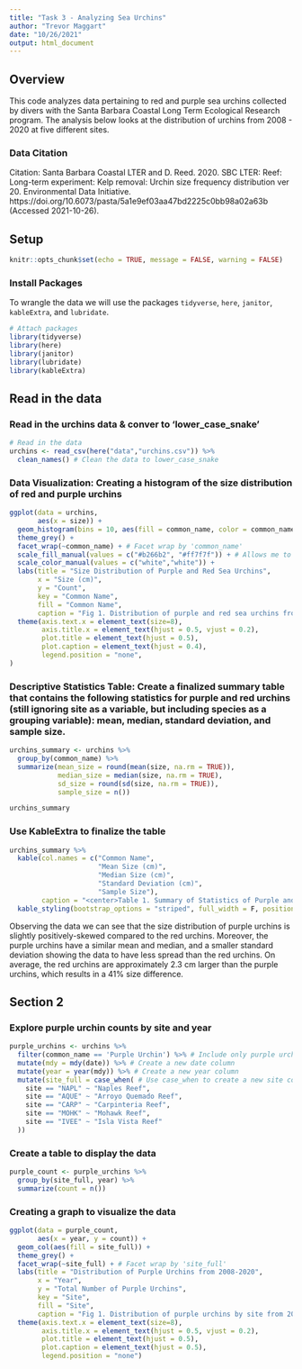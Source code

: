 ```yaml
---
title: "Task 3 - Analyzing Sea Urchins"
author: "Trevor Maggart"
date: "10/26/2021"
output: html_document
---
```


## Overview 

This code analyzes data pertaining to red and purple sea urchins collected by divers with the Santa Barbara Coastal Long Term Ecological Research program. The analysis below looks at the distribution of urchins from 2008 - 2020 at five different sites. 

### Data Citation

Citation: Santa Barbara Coastal LTER and D. Reed. 2020. SBC LTER: Reef: Long-term experiment: Kelp removal: Urchin size frequency distribution ver 20. Environmental Data Initiative. https://doi.org/10.6073/pasta/5a1e9ef03aa47bd2225c0bb98a02a63b (Accessed 2021-10-26).

## Setup

```r
knitr::opts_chunk$set(echo = TRUE, message = FALSE, warning = FALSE)
```

### Install Packages

To wrangle the data we will use the packages `tidyverse`, `here`, `janitor`, `kableExtra`, and `lubridate`.

```r
# Attach packages
library(tidyverse)
library(here)
library(janitor)
library(lubridate)
library(kableExtra)
```

## Read in the data

### Read in the urchins data & conver to 'lower_case_snake'

```r
# Read in the data
urchins <- read_csv(here("data","urchins.csv")) %>%
  clean_names() # Clean the data to lower_case_snake
```

### Data Visualization: Creating a histogram of the size distribution of red and purple urchins 

```r
ggplot(data = urchins, 
       aes(x = size)) +
  geom_histogram(bins = 10, aes(fill = common_name, color = common_name)) +
  theme_grey() +
  facet_wrap(~common_name) + # Facet wrap by 'common_name' 
  scale_fill_manual(values = c("#b266b2", "#ff7f7f")) + # Allows me to manually choose colors 
  scale_color_manual(values = c("white","white")) +
  labs(title = "Size Distribution of Purple and Red Sea Urchins",
       x = "Size (cm)",
       y = "Count",
       key = "Common Name",
       fill = "Common Name",
       caption = "Fig 1. Distribution of purple and red sea urchins from the Santa Barbara Coastal Long Term Ecological Research") +
  theme(axis.text.x = element_text(size=8),
        axis.title.x = element_text(hjust = 0.5, vjust = 0.2),
        plot.title = element_text(hjust = 0.5),
        plot.caption = element_text(hjust = 0.4),
        legend.position = "none",
)
```

### Descriptive Statistics Table: Create a finalized summary table that contains the following statistics for purple and red urchins (still ignoring site as a variable, but including species as a grouping variable): mean, median, standard deviation, and sample size. 

```r
urchins_summary <- urchins %>%
  group_by(common_name) %>%
  summarize(mean_size = round(mean(size, na.rm = TRUE)),
            median_size = median(size, na.rm = TRUE),
            sd_size = round(sd(size, na.rm = TRUE)),
            sample_size = n())

urchins_summary
```

### Use KableExtra to finalize the table

```r
urchins_summary %>%
  kable(col.names = c("Common Name",
                      "Mean Size (cm)",
                      "Median Size (cm)",
                      "Standard Deviation (cm)",
                      "Sample Size"),
        caption = "<center>Table 1. Summary of Statistics of Purple and Red Urchins<center>") %>%
  kable_styling(bootstrap_options = "striped", full_width = F, position = "center")
```

Observing the data we can see that the size distribution of purple urchins is slightly positively-skewed compared to the red urchins. Moreover, the purple urchins have a similar mean and median, and a smaller standard deviation showing the data to have less spread than the red urchins. On average, the red urchins are approximately 2.3 cm larger than the purple urchins, which results in a 41% size difference. 

## Section 2

### Explore purple urchin counts by site and year

```r
purple_urchins <- urchins %>%
  filter(common_name == 'Purple Urchin') %>% # Include only purple urchins
  mutate(mdy = mdy(date)) %>% # Create a new date column
  mutate(year = year(mdy)) %>% # Create a new year column
  mutate(site_full = case_when( # Use case_when to create a new site column
    site == "NAPL" ~ "Naples Reef",
    site == "AQUE" ~ "Arroyo Quemado Reef",
    site == "CARP" ~ "Carpinteria Reef",
    site == "MOHK" ~ "Mohawk Reef",
    site == "IVEE" ~ "Isla Vista Reef"
  ))
```

### Create a table to display the data

```r
purple_count <- purple_urchins %>%
  group_by(site_full, year) %>%
  summarize(count = n())
```
  
### Creating a graph to visualize the data

```r
ggplot(data = purple_count, 
       aes(x = year, y = count)) +
  geom_col(aes(fill = site_full)) +
  theme_grey() +
  facet_wrap(~site_full) + # Facet wrap by 'site_full' 
  labs(title = "Distribution of Purple Urchins from 2008-2020",
       x = "Year",
       y = "Total Number of Purple Urchins",
       key = "Site",
       fill = "Site",
       caption = "Fig 1. Distribution of purple urchins by site from 2008-2020 from \n the Santa Barbara Coastal Long Term Ecological Research") +
  theme(axis.text.x = element_text(size=8),
        axis.title.x = element_text(hjust = 0.5, vjust = 0.2),
        plot.title = element_text(hjust = 0.5),
        plot.caption = element_text(hjust = 0.5),
        legend.position = "none")
```